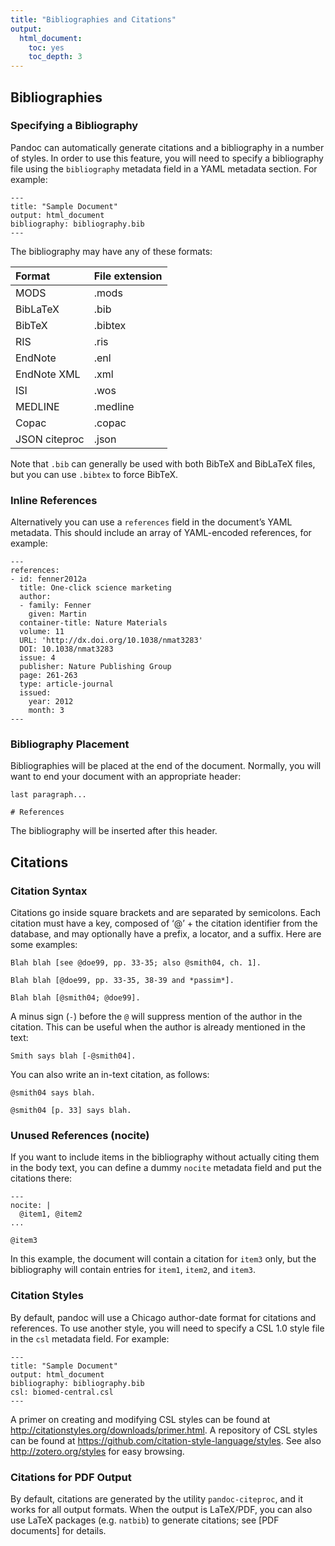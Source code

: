 ```yaml
---
title: "Bibliographies and Citations"
output:
  html_document:
    toc: yes
    toc_depth: 3
---
```


## Bibliographies

### Specifying a Bibliography

Pandoc can automatically generate citations and a bibliography in a number of styles.  In order to use this feature, you will need to specify a bibliography file
using the `bibliography` metadata field in a YAML metadata section. For example:

    ---
    title: "Sample Document"
    output: html_document
    bibliography: bibliography.bib
    ---

The bibliography may have any of these formats:

  Format            File extension
  ------------      --------------
  MODS              .mods
  BibLaTeX          .bib
  BibTeX            .bibtex
  RIS               .ris
  EndNote           .enl
  EndNote XML       .xml
  ISI               .wos
  MEDLINE           .medline
  Copac             .copac
  JSON citeproc     .json

Note that `.bib` can generally be used with both BibTeX and BibLaTeX
files, but you can use `.bibtex` to force BibTeX.

### Inline References

Alternatively you can use a `references` field in the document's YAML
metadata.  This should include an array of YAML-encoded references,
for example:

    ---
    references:
    - id: fenner2012a
      title: One-click science marketing
      author:
      - family: Fenner
        given: Martin
      container-title: Nature Materials
      volume: 11
      URL: 'http://dx.doi.org/10.1038/nmat3283'
      DOI: 10.1038/nmat3283
      issue: 4
      publisher: Nature Publishing Group
      page: 261-263
      type: article-journal
      issued:
        year: 2012
        month: 3
    ---

### Bibliography Placement

Bibliographies will be placed at the end of the document.  Normally, you will want to end your document with an appropriate header:

    last paragraph...

    # References

The bibliography will be inserted after this header.

## Citations

### Citation Syntax

Citations go inside square brackets and are separated by semicolons.
Each citation must have a key, composed of '@' + the citation
identifier from the database, and may optionally have a prefix,
a locator, and a suffix.  Here are some examples:

    Blah blah [see @doe99, pp. 33-35; also @smith04, ch. 1].

    Blah blah [@doe99, pp. 33-35, 38-39 and *passim*].

    Blah blah [@smith04; @doe99].

A minus sign (`-`) before the `@` will suppress mention of
the author in the citation.  This can be useful when the
author is already mentioned in the text:

    Smith says blah [-@smith04].

You can also write an in-text citation, as follows:

    @smith04 says blah.

    @smith04 [p. 33] says blah.

### Unused References (nocite)

If you want to include items in the bibliography without actually
citing them in the body text, you can define a dummy `nocite` metadata
field and put the citations there:

    ---
    nocite: | 
      @item1, @item2
    ...

    @item3

In this example, the document will contain a citation for `item3`
only, but the bibliography will contain entries for `item1`, `item2`, and
`item3`.

### Citation Styles

By default, pandoc will use a Chicago author-date format for
citations and references. To use another style, you will need to specify
a CSL 1.0 style file in the `csl` metadata field. For example:

    ---
    title: "Sample Document"
    output: html_document
    bibliography: bibliography.bib
    csl: biomed-central.csl
    ---

A primer on creating and
modifying CSL styles can be found at
<http://citationstyles.org/downloads/primer.html>.  A repository of CSL styles
can be found at <https://github.com/citation-style-language/styles>.  See also
<http://zotero.org/styles> for easy browsing.

### Citations for PDF Output

By default, citations are generated by the utility `pandoc-citeproc`, and it works for all output formats. When the output is LaTeX/PDF, you can also use LaTeX packages (e.g. `natbib`) to generate citations; see [PDF documents] for details.
